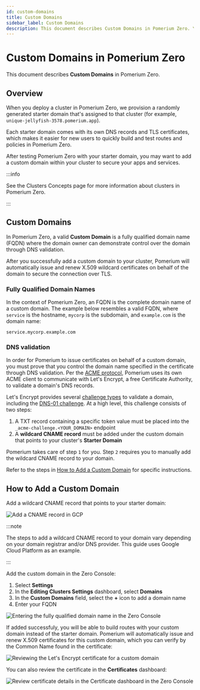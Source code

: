 ```yaml
---
id: custom-domains
title: Custom Domains
sidebar_label: Custom Domains
description: This document describes Custom Domains in Pomerium Zero. You'll learn how to add your own domain and what Pomerium requires to do so.
---
```


# Custom Domains in Pomerium Zero

This document describes **Custom Domains** in Pomerium Zero.

## Overview

When you deploy a cluster in Pomerium Zero, we provision a randomly generated starter domain that's assigned to that cluster (for example, `unique-jellyfish-3578.pomerium.app`).

Each starter domain comes with its own DNS records and TLS certificates, which makes it easier for new users to quickly build and test routes and policies in Pomerium Zero.

After testing Pomerium Zero with your starter domain, you may want to add a custom domain within your cluster to secure your apps and services.

:::info

See the Clusters Concepts page for more information about clusters in Pomerium Zero.

:::

## Custom Domains

In Pomerium Zero, a valid **Custom Domain** is a fully qualified domain name (FQDN) where the domain owner can demonstrate control over the domain through DNS validation.

After you successfully add a custom domain to your cluster, Pomerium will automatically issue and renew X.509 wildcard certificates on behalf of the domain to secure the connection over TLS.

### Fully Qualified Domain Names

In the context of Pomerium Zero, an FQDN is the complete domain name of a custom domain. The example below resembles a valid FQDN, where `service` is the hostname, `mycorp` is the subdomain, and `example.com` is the domain name:

`service.mycorp.example.com`

### DNS validation

In order for Pomerium to issue certificates on behalf of a custom domain, you must prove that you control the domain name specified in the certificate through DNS validation. Per the [ACME protocol](https://datatracker.ietf.org/doc/html/rfc8555#section-2), Pomerium uses its own ACME client to communicate with Let's Encrypt, a free Certificate Authority, to validate a domain's DNS records.

Let's Encrypt provides several [challenge types](https://letsencrypt.org/docs/challenge-types/) to validate a domain, including the [DNS-01 challenge](https://letsencrypt.org/docs/challenge-types/#dns-01-challenge). At a high level, this challenge consists of two steps:

1. A TXT record containing a specific token value must be placed into the `_acme-challenge.<YOUR_DOMAIN>` endpoint
1. A **wildcard CNAME record** must be added under the custom domain that points to your cluster's **Starter Domain**

Pomerium takes care of step `1` for you. Step `2` requires you to manually add the wildcard CNAME record to your domain.

Refer to the steps in [How to Add a Custom Domain](#how-to-add-a-custom-domain) for specific instructions.

## How to Add a Custom Domain

Add a wildcard CNAME record that points to your starter domain:

![Add a CNAME record in GCP](../capabilities/img/custom-domains/gcp-cname-record.png)

:::note

The steps to add a wildcard CNAME record to your domain vary depending on your domain registrar and/or DNS provider. This guide uses Google Cloud Platform as an example.

:::

Add the custom domain in the Zero Console:

1. Select **Settings**
1. In the **Editing Clusters Settings** dashboard, select **Domains**
1. In the **Custom Domains** field, select the **+** icon to add a domain name
1. Enter your FQDN

![Entering the fully qualified domain name in the Zero Console](../capabilities/img/custom-domains/add-custom-domain.gif)

If added successfuly, you will be able to build routes with your custom domain instead of the starter domain. Pomerium will automatically issue and renew X.509 certificates for this custom domain, which you can verify by the Common Name found in the certificate:

![Reviewing the Let's Encrypt certificate for a custom domain](../capabilities/img/custom-domains/custom-domain-certificates.png)

You can also review the certificate in the **Certificates** dashboard:

![Review certificate details in the Certificate dashboard in the Zero Console](../capabilities/img/custom-domains/certificate-details.gif)
